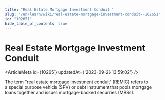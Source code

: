 ```yaml
---
title: "Real Estate Mortgage Investment Conduit "
slug: "/en/learn/wiki/real-estate-mortgage-investment-conduit--102651"
id: "102651"
hide_table_of_contents: true
---
```



# Real Estate Mortgage Investment Conduit 

<ArticleMeta id={102651} updatedAt={'2023-09-26 13:59:02'} />
<div className='border-solid border-b border-t-0 my-4 border-[var(--ifm-color-gray-300)]' />

The term "real estate mortgage investment conduit" (REMIC) refers to a special purpose vehicle (SPV) or debt instrument that pools mortgage loans together and issues mortgage-backed securities (MBSs).
